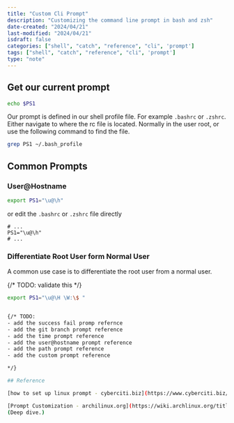 ```yaml
---
title: "Custom Cli Prompt"
description: "Customizing the command line prompt in bash and zsh"
date-created: "2024/04/21"
last-modified: "2024/04/21"
isdraft: false
categories: ["shell", "catch", "reference", "cli", 'prompt']
tags: ["shell", "catch", "reference", "cli", 'prompt']
type: "note"
---
```



## Get our current prompt 

```sh 
echo $PS1
```

Our prompt is defined in our shell profile file. For example `.bashrc` or `.zshrc`. Either navigate to where the rc file is located. Normally in the user root, or use the following command to find the file. 

```sh 
grep PS1 ~/.bash_profile
```

## Common Prompts

### User@Hostname

```sh 
export PS1="\u@\h"
```
or edit the `.bashrc` or `.zshrc` file directly 

```txt:title=".bashrc"
# ...
PS1="\u@\h"
# ...
```

### Differentiate Root User form Normal User

A common use case is to differentiate the root user from a normal user. 

{/* TODO: validate this */}
```sh
export PS1="\u@\H \W:\$ "
```


```sh

{/* TODO: 
- add the success fail promp refernce 
- add the git branch prompt reference
- add the time prompt reference
- add the user@hostname prompt reference
- add the path prompt reference
- add the custom prompt reference

*/}

## Reference 

[how to set up linux prompt - cyberciti.biz](https://www.cyberciti.biz/tips/howto-linux-unix-bash-shell-setup-prompt.html)

[Prompt Customization - archilinux.org](https://wiki.archlinux.org/title/Bash/Prompt_customization)
(Deep dive.)